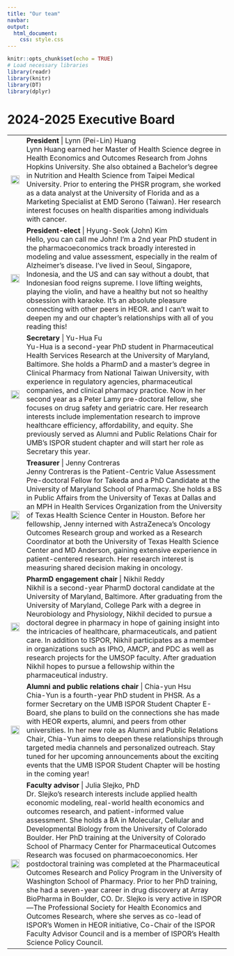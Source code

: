 ```yaml
---
title: "Our team"
navbar:
output:
  html_document:
    css: style.css
---
```


```r
knitr::opts_chunk$set(echo = TRUE)
# Load necessary libraries
library(readr)
library(knitr)
library(DT)
library(dplyr)

```

# 2024-2025 Executive Board

<table class="custom-table">
  <tr>
    <td class="col1">![](headshot/president.jpg){width="100%"} </td>
    <td class="col2"> **President** | Lynn (Pei-Lin) Huang </br> Lynn Huang earned her Master of Health Science degree in Health Economics and Outcomes Research from Johns Hopkins University. She also obtained a Bachelor's degree in Nutrition and Health Science from Taipei Medical University. Prior to entering the PHSR program, she worked as a data analyst at the University of Florida and as a Marketing Specialist at EMD Serono (Taiwan). Her research interest focuses on health disparities among individuals with cancer.
    </td>
    </tr>
  <tr>
  <tr>
    <td class="col1">![](headshot/president%20elect.jpeg){width="100%"} </td>
    <td class="col2"> **President-elect** | Hyung-Seok (John) Kim </br> Hello, you can call me John! I'm a 2nd year PhD student in the pharmacoeconomics track broadly interested in modeling and value assessment, especially in the realm of Alzheimer's disease. I've lived in Seoul, Singapore, Indonesia, and the US and can say without a doubt, that Indonesian food reigns supreme. I love lifting weights, playing the violin, and have a healthy but not so healthy obsession with karaoke. It's an absolute pleasure connecting with other peers in HEOR. and I can't wait to deepen my and our chapter's relationships with all of you reading this! 
    </td>
    </tr>
  <tr>
  <tr>
    <td class="col1">![](headshot/secretary.jpg){width="100%"} </td>
    <td class="col2"> **Secretary** | Yu-Hua Fu </br> Yu-Hua is a second-year PhD student in Pharmaceutical Health Services Research at the University of Maryland, Baltimore. She holds a PharmD and a master's degree in Clinical Pharmacy from National Taiwan University, with experience in regulatory agencies, pharmaceutical companies, and clinical pharmacy practice. Now in her second year as a Peter Lamy pre-doctoral fellow, she focuses on drug safety and geriatric care. Her research interests include implementation research to improve healthcare efficiency, affordability, and equity. She previously served as Alumni and Public Relations Chair for UMB's ISPOR student chapter and will start her role as Secretary this year.
    </td>
    </tr>
  <tr>
  <tr>
    <td class="col1">![](headshot/treasurer.jpg){width="100%"}  </td>
    <td class="col2"> **Treasurer** | Jenny Contreras </br> Jenny Contreras is the Patient-Centric Value Assessment Pre-doctoral Fellow for Takeda and a PhD Candidate at the University of Maryland School of Pharmacy. She holds a BS in Public Affairs from the University of Texas at Dallas and an MPH in Health Services Organization from the University of Texas Health Science Center in Houston. Before her fellowship, Jenny interned with AstraZeneca's Oncology Outcomes Research group and worked as a Research Coordinator at both the University of Texas Health Science Center and MD Anderson, gaining extensive experience in patient-centered research. Her research interest is measuring shared decision making in oncology.
    </td>
    </tr>
  <tr>
  <tr>
    <td class="col1">![](headshot/pharmd%20engagement%20chair.png){width="100%"} </td>
    <td class="col2"> **PharmD engagement chair** | Nikhil Reddy </br> Nikhil is a second-year PharmD doctoral candidate at the University of Maryland, Baltimore. After graduating from the University of Maryland, College Park with a degree in Neurobiology and Physiology, Nikhil decided to pursue a doctoral degree in pharmacy in hope of gaining insight into the intricacies of healthcare, pharmaceuticals, and patient care. In addition to ISPOR, Nikhil participates as a member in organizations such as IPhO, AMCP, and PDC as well as research projects for the UMSOP faculty. After graduation Nikhil hopes to pursue a fellowship within the pharmaceutical industry. 
    </td>
    </tr>
  <tr>
  <tr>
    <td class="col1"> ![](headshot/alumni%20&%20pr%20chair.jpg){width="100%"} </td>
    <td class="col2"> **Alumni and public relations chair** | Chia-yun Hsu </br> Chia-Yun is a fourth-year PhD student in PHSR. As a former Secretary on the UMB ISPOR Student Chapter E-Board, she plans to build on the connections she has made with HEOR experts, alumni, and peers from other universities. In her new role as Alumni and Public Relations Chair, Chia-Yun aims to deepen these relationships through targeted media channels and personalized outreach. Stay tuned for her upcoming announcements about the exciting events that the UMB ISPOR Student Chapter will be hosting in the coming year!
    </td>
    </tr>
  <tr>
  <tr>
    <td class="col1">![](headshot/faculty%20advisor.png){width="100%"} </td>
    <td class="col2"> **Faculty advisor** | Julia Slejko, PhD </br> Dr. Slejko's research interests include applied health economic modeling, real-world health economics and outcomes research, and patient-informed value assessment. She holds a BA in Molecular, Cellular and Developmental Biology from the University of Colorado Boulder. Her PhD training at the University of Colorado School of Pharmacy Center for Pharmaceutical Outcomes Research was focused on pharmacoeconomics. Her postdoctoral training was completed at the Pharmaceutical Outcomes Research and Policy Program in the University of Washington School of Pharmacy. Prior to her PhD training, she had a seven-year career in drug discovery at Array BioPharma in Boulder, CO. Dr. Slejko is very active in ISPOR---The Professional Society for Health Economics and Outcomes Research, where she serves as co-lead of ISPOR's Women in HEOR initiative, Co-Chair of the ISPOR Faculty Advisor Council and is a member of ISPOR's Health Science Policy Council.
    </td>
    </tr>
  <tr>
</table>
